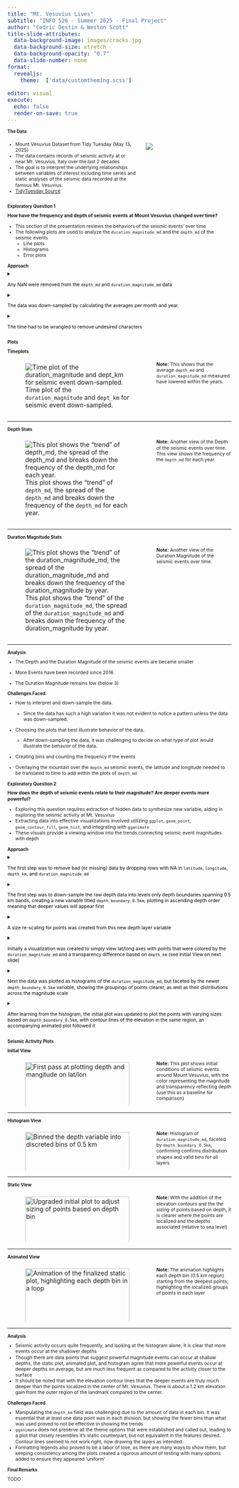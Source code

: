 ```yaml
---
title: "Mt. Vesuvius Lives"
subtitle: "INFO 526 - Summer 2025 - Final Project"
author: "Cedric Destin & Weston Scott"
title-slide-attributes:
  data-background-image: images/cracks.jpg
  data-background-size: stretch
  data-background-opacity: "0.7"
  data-slide-number: none
format:
  revealjs:
    theme:  ['data/customtheming.scss']
  
editor: visual
execute:
  echo: false
  render-on-save: true
---
```


## The Data {style="font-size: 0.7em; line-height: 0.75"}

:::::: columns
:::: {.column width="60%"}
::: {style="font-size: 0.75em; line-height: 1.25"}
-   Mount Vesuvius Dataset from Tidy Tuesday (May 13, 2025)
-   The data contains records of seismic activity at or near Mt. Vesuvius, Italy over the last 2 decades
-   The goal is to interpret the underlying relationships between variables of interest including time series and static analyses of the seismic data recorded at the famous Mt. Vesuvius.
-   [TidyTuesday Source](https://github.com/rfordatascience/tidytuesday/blob/main/data/2025/2025-05-13/readme.md)
:::
::::

::: {.column width="40%"}
![](images/mt_vesuvius.jpg){fig-alt="https://www.pexels.com/photo/buildings-near-the-rock-mountains-6540758/"}
:::
::::::

## Exploratory Question 1 {style="font-size: 0.7em; line-height: 0.75"}

::: {style="font-size: 0.75em; line-height: 1.25"}
**How have the frequency and depth of seismic events at Mount Vesuvius changed over time?**

-   This section of the presentation reviews the behaviors of the seismic events' over time
-   The following plots are used to analyze the `duration_magnitude_md` and the `depth_md` of the seismic events
    -   Line plots
    -   Histograms
    -   Error plots
:::

## Approach {style="font-size: 0.7em; line-height: 0.75"}

::: {style="font-size: 0.75em; line-height: 1.25"}
<details>

<summary style="color: black;">

Any NaN were removed from the `depth_md` and `duration_magnitude_md` data

</summary>

``` r
vesuvius_data_filtered <- vesuvius_data |> 
    filter(!is.na(duration_magnitude_md) & !is.na(depth_km))
```

</details>

<details>

<summary style="color: black;">

The data was down-sampled by calculating the averages per month and year.

</summary>

``` r
aggregated_data <- vesuvius_data_filtered |>   
    group_by(year) |>   
    summarise(mean_duration_magnitude_md = mean(duration_magnitude_md),             
    mean_depth_km = mean(depth_km))
```

</details>

<details>

<summary style="color: black;">

The time had to be wrangled to remove undesired characters

</summary>

``` r
vesuvius_data <- vesuvius_data |>     mutate(         
    date = str_replace_all(time, "T", " "),         
    date = str_replace_all(date, "Z", ""),         
    date = as.POSIXct(date, format = "%Y-%m-%d %H:%M:%S"))
```

</details>
:::

## Plots {style="font-size: 0.7em; line-height: 0.75"}

::::::::::::::: panel-tabset
## Timeplots {style="font-size: 0.7em; line-height: 0.75"}

:::::: columns
::: {.column width="65%"}
![Time plot of the `duration_magnitude` and `dept_km` for seismic event down-sampled.](images/by_year_month.png)


:::

:::: {.column width="35%"}
::: {style="font-size: 0.75em; line-height: 1.25"}
**Note:** This shows that the average `depth_md` and `duration_magnitude_md` measured have lowered within the years.
:::
::::
::::::

------------------------------------------------------------------------

## Depth Stats {style="font-size: 0.7em; line-height: 0.75"}

:::::: columns
::: {.column width="65%"}
![This plot shows the "trend" of `depth_md`, the spread of the `depth_md` and breaks down the frequency of the `depth_md` for each year.](images/depth_error_binned_mount.png)
:::

:::: {.column width="35%"}
::: {style="font-size: 0.75em; line-height: 1.25"}
**Note:** Another view of the Depth of the seismic events over time. This view shows the frequency of the `depth_md` for each year.
:::
::::
::::::

------------------------------------------------------------------------

## Duration Magnitude Stats {style="font-size: 0.7em; line-height: 0.75"}

:::::: columns
::: {.column width="65%"}
![This plot shows the "trend" of the `duration_magnitude_md`, the spread of the `duration_magnitude_md` and breaks down the frequency of the duration_magnitude by year.](images/duration_magnitude_error_binned.png)
:::

:::: {.column width="35%"}
::: {style="font-size: 0.75em; line-height: 1.25"}
**Note:** Another view of the Duration Magnitude of the seismic events over time.
:::
::::
::::::

------------------------------------------------------------------------

:::::::::::::::

## Analysis {style="font-size: 0.7em; line-height: 0.75"}

::: {style="font-size: 0.75em; line-height: 1.25"}
-   The Depth and the Duration Magnitude of the seismic events are became smaller

-   More Events have been recorded since 2016

-   The Duration Magnitude remains low (below 3)
:::

## Challenges Faced {style="font-size: 0.7em; line-height: 0.75"}

::: {style="font-size: 0.75em; line-height: 1.25"}
-   How to interpret and down-sample the data.

    -   Since the data has such a high variation it was not evident to notice a pattern unless the data was down-sampled.

-   Choosing the plots that best illustrate behavior of the data.

    -   After down-sampling the data, it was challenging to decide on what type of plot would illustrate the behavior of the data.

-   Creating bins and counting the frequency if the events

-   Overlaying the mountain over the `depth_md` seismic events, the latitude and longitude needed to be translated to time to add within the plots of `depth_md`
:::

## Exploratory Question 2 {style="font-size: 0.7em; line-height: 0.75"}

::: {style="font-size: 0.75em; line-height: 1.25"}
**How does the depth of seismic events relate to their magnitude? Are deeper events more powerful?**

-   Exploring this question requires extraction of hidden data to synthesize new variable, aiding in exploring the seismic activity at Mt. Vesuvius
-   Extracting data into effective visualizations involved utilizing `ggplot`, `geom_point`, `geom_contour_fill`, `geom_hist`, and integrating with `gganimate`
-   These visuals provide a viewing window into the trends connecting seismic event magnitudes with depth
:::

## Approach {style="font-size: 0.7em; line-height: 0.75"}

::: {style="font-size: 0.75em; line-height: 1.25"}
<details>

<summary style="color: black;">

The first step was to remove bad (or missing) data by dropping rows with NA in `latitude`, `longitude`, `depth_km`, and `duration_magnitude_md`

</summary>

``` r
vesuvius_data_filtered <- vesuvius_data |>
    drop_na(
        latitude, 
        longitude, 
        depth_km, 
        duration_magnitude_md
    )
```

</details>

<details>

<summary style="color: black;">

The first step was to down-sample the raw depth data into levels only depth boundaries spanning 0.5 km bands, creating a new variable titled `depth_boundary_0.5km`, plotting in ascending depth order meaning that deeper values will appear first

</summary>

``` r
vesuvius_data <- read.csv(here("data","vesuvius.csv"))
vesuvius_data_filtered <- vesuvius_data_filtered |>
    mutate(
        depth_abs = abs(depth_km),
        depth_boundary_1km = case_when(
            depth_km < 1 ~ "< 1 km",
            depth_km < 2 ~ "< 2 km",
            depth_km < 3 ~ "< 3 km",
            depth_km < 4 ~ "< 4 km",
            depth_km < 5 ~ "< 5 km",
            TRUE ~ "> 5 km"),
        
        depth_boundary_1km = factor(
            depth_boundary_1km, 
            levels = c("< 1 km", 
                      "< 2 km", 
                      "< 3 km", 
                      "< 4 km", 
                      "< 5 km", 
                      "> 5 km")),
        
        depth_boundary_0.5km = case_when(
            depth_km < 0.5 ~ "< 0.5 km",
            depth_km < 1 ~ "0.5 ~ 1 km",
            depth_km < 1.5 ~ "1 ~ 1.5 km",
            depth_km < 2 ~ "1.5 ~ 2 km",
            depth_km < 2.5 ~ "2 ~ 2.5 km",
            depth_km < 3 ~ "2.5 ~ 3 km",
            depth_km < 3.5 ~ "3 ~ 3.5 km",
            depth_km < 4 ~ "3.5 ~ 4 km",
            depth_km < 4.5 ~ "4 ~ 4.5 km",
            depth_km < 5 ~ "4.5 ~ 5 km",
            TRUE ~ "> 5 km"),
        
        depth_boundary_0.5km = factor(
            depth_boundary_0.5km, 
            levels = rev(c("< 0.5 km", 
                      "0.5 ~ 1 km", 
                      "1 ~ 1.5 km", 
                      "1.5 ~ 2 km", 
                      "2 ~ 2.5 km", 
                      "2.5 ~ 3 km",
                      "3 ~ 3.5 km", 
                      "3.5 ~ 4 km", 
                      "4 ~ 4.5 km", 
                      "4.5 ~ 5 km", 
                      "> 5 km")))
    ) |>

    filter(
        !is.na(depth_boundary_0.5km)
    ) |>

    arrange(
        depth_boundary_0.5km, 
        desc(depth_rescaled)
    ) |> glimpse()
```

</details>

<details>

<summary style="color: black;">

A size re-scaling for points was created from this new depth layer variable

</summary>

``` r
  vesuvius_data_filtered <- vesuvius_data_filtered |>
      mutate(
        depth_rescaled = rescale(depth_km, to = c(1, 11)),
        mag_rescaled = rescale(duration_magnitude_md, to = c(0.4, 0.9))
    )
```

</details>

<details>

<summary style="color: black;">

Initially a visualization was created to simply view lat/long axes with points that were colored by the `duration_magnitude_md` and a transparency difference based on `depth_km` (see Initial View on next slide)

</summary>

``` r
original <-
    ggplot(
        vesuvius_data_filtered, 
        aes(x = longitude, 
            y = latitude)
    ) +
    
    geom_point(
        aes(color = duration_magnitude_md,
            alpha = depth_abs),
        size = 3
    ) +                     
    
    scale_color_viridis_c(
        option = "inferno",
        name = "Magnitude"
    ) +
    
    scale_alpha_continuous(
        name = "Depth (km)",
        range = c(0.75, 0.25)
    ) +

        scale_x_continuous(
            limits = c(14.34, 14.48), 
            expand = c(0, 0)
        ) +
        scale_y_continuous(
            limits = c(40.78, 40.88), 
            expand = c(0, 0)
        ) + 
        ...
```

</details>

<details>

<summary style="color: black;">

Next the data was plotted as histograms of the `duration_magnitude_md`, but faceted by the newer `depth_boundary_0.5km` variable, showing the groupings of points clearer, as well as their distributions across the magnitude scale

</summary>

``` r
histogram <- 
    ggplot(
        vesuvius_data_filtered, 
        aes(x = duration_magnitude_md)
    ) +

    geom_histogram(
        binwidth = 0.2, 
        fill = 'red', 
        color = "white"
    ) +

    facet_wrap(
        ~ depth_boundary_0.5km, 
        scales = "free_y"
    ) +
    ...
```

</details>

<details>

<summary style="color: black;">

After learning from the histogram, the initial plot was updated to plot the points with varying sizes based on `depth_boundary_0.5km`, with contour lines of the elevation in the same region, an accompanying animated plot followed it

</summary>

``` r
static_plot <- ggplot() +
    metR::geom_contour_fill(
        data = elev_df,
        aes(x = x, 
            y = y,
            z = elevation/1000, 
            group = NULL),
        bins = 10
    ) +

    scale_fill_gradientn(
        colors = gray.colors(10, start = 1.0, end = 0.3),
        name = "Elevation (km)",
        limits = c(-0.111, 1.246),  # Match elevation range from elev_df (km)
        breaks = seq(0, 1.2, by = 0.3)
    ) +

    geom_point(
        data = vesuvius_data_filtered,
        aes(x = longitude, 
            y = latitude,
            color = duration_magnitude_md,
            size = depth_rescaled),
        alpha = 0.75
    ) +
    ...
```

</details>
:::

## Seismic Activity Plots {style="font-size: 0.7em; line-height: 0.75"}

::::::::::::::::::: panel-tabset
## Initial View {style="font-size: 0.7em; line-height: 0.75"}

:::::: columns
::: {.column width="65%"}
![First pass at plotting depth and mangitude on lat/lon](images/original_vesuvius_plot.png){width="100%"}
:::

:::: {.column width="35%"}
::: {style="font-size: 0.75em; line-height: 1.25"}
**Note:** This plot shows initial conditions of seismic events around Mount Vesuvius, with the color representing the magnitude and transparency reflecting depth (use this as a baseline for comparison)
:::
::::
::::::

------------------------------------------------------------------------

## Histogram View {style="font-size: 0.7em; line-height: 0.75"}

:::::: columns
::: {.column width="65%"}
![Binned the depth variable into discreted bins of 0.5 km](images/histogram_vesuvius_plot.png){width="100%"}
:::

:::: {.column width="35%"}
::: {style="font-size: 0.75em; line-height: 1.25"}
**Note:** Histogram of `duration_magnitude_md`, faceted by `depth_boundary_0.5km`, confirming confirms distribution shapes and valid bins for all layers
:::
::::
::::::

------------------------------------------------------------------------

## Static View {style="font-size: 0.7em; line-height: 0.75"}

:::::: columns
::: {.column width="65%"}
![Upgraded initial plot to adjust sizing of points based on depth bin](images/static_vesuvius_plot.png){width="100%"}
:::

:::: {.column width="35%"}
::: {style="font-size: 0.75em; line-height: 1.25"}
**Note:** With the addition of the elevation contours and the the sizing of points based on depth, it is clearer where the points are localized and the depths associated (relative to sea level)
:::
::::
::::::

------------------------------------------------------------------------

## Animated View {style="font-size: 0.7em; line-height: 0.75"}

:::::: columns
::: {.column width="65%"}
![Animation of the finalized static plot, highlighting each depth bin in a loop](images/vesuvius_animation.gif){width="100%"}
:::

:::: {.column width="35%"}
::: {style="font-size: 0.75em; line-height: 1.25"}
**Note:** The animation highlights each depth bin (0.5 km region) starting from the deepest points, highlighting the localized groups of points in each layer
:::
::::
::::::

------------------------------------------------------------------------

:::::::::::::::::::

## Analysis {style="font-size: 0.7em; line-height: 0.75"}

::: {style="font-size: 0.75em; line-height: 1.25"}
-   Seismic activity occurs quite frequently, and looking at the histogram alone, it is clear that more events occur at the shallower depths
-   Though there are data points that suggest powerful magnitude events can occur at shallow depths, the static plot, animated plot, and histogram agree that more powerful events occur at deeper depths on average, but are much less frequent as compared to the activity closer to the surface
-   It should be noted that with the elevation contour lines that the deeper events are truly much deeper than the points localized in the center of Mt. Vesuvius. There is about a 1.2 km elevation gain from the outer region of the landmark compared to the center.
:::

## Challenges Faced {style="font-size: 0.7em; line-height: 0.75"}

::: {style="font-size: 0.75em; line-height: 1.25"}
-   Manipulating the `depth_km` field was challenging due to the amount of data in each bin. It was essential that at least one data point was in each division, but showing the fewer bins than what was used proved to not be effective in showing the trends
-   `gganimate` does not preserve all the theme options that were established and called out, leading to a plot that closely resembles it's static counterpart, but not equivalent in the features desired. Contour lines seemed to not work right, now drawing the layers as intended.
-   Formatting legends also proved to be a labor of love, as there are many ways to show them, but keeping consistency among the plots created a rigorous amount of testing with many options added to ensure they appeared 'uniform'
:::

## Final Remarks {style="font-size: 0.7em; line-height: 0.75"}

::: {style="font-size: 0.75em; line-height: 1.25"}
TODO
:::